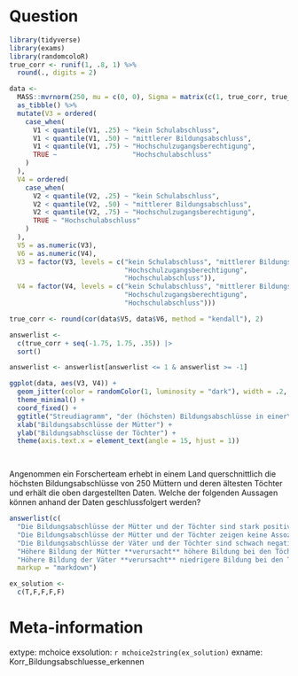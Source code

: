 Question
========
```{r, echo = F, message = F, warning=FALSE,  fig.width=5, fig.height=5, out.width="500px", fig.retina=2, fig.cap=""}
library(tidyverse)
library(exams)
library(randomcoloR)
true_corr <- runif(1, .8, 1) %>% 
  round(., digits = 2) 

data <-
  MASS::mvrnorm(250, mu = c(0, 0), Sigma = matrix(c(1, true_corr, true_corr, 1), 2, 2)) %>%
  as_tibble() %>%
  mutate(V3 = ordered(
    case_when(
      V1 < quantile(V1, .25) ~ "kein Schulabschluss",
      V1 < quantile(V1, .50) ~ "mittlerer Bildungsabschluss",
      V1 < quantile(V1, .75) ~ "Hochschulzugangsberechtigung",
      TRUE ~                   "Hochschulabschluss"
    )
  ),
  V4 = ordered(
    case_when(
      V2 < quantile(V2, .25) ~ "kein Schulabschluss",
      V2 < quantile(V2, .50) ~ "mittlerer Bildungsabschluss",
      V2 < quantile(V2, .75) ~ "Hochschulzugangsberechtigung",
      TRUE ~ "Hochschulabschluss"
    )
  ),
  V5 = as.numeric(V3),
  V6 = as.numeric(V4),
  V3 = factor(V3, levels = c("kein Schulabschluss", "mittlerer Bildungsabschluss",
                             "Hochschulzugangsberechtigung",
                             "Hochschulabschluss")),
  V4 = factor(V4, levels = c("kein Schulabschluss", "mittlerer Bildungsabschluss",
                             "Hochschulzugangsberechtigung",
                             "Hochschulabschluss")))

true_corr <- round(cor(data$V5, data$V6, method = "kendall"), 2)

answerlist <- 
  c(true_corr + seq(-1.75, 1.75, .35)) |> 
  sort() 

answerlist <- answerlist[answerlist <= 1 & answerlist >= -1]

ggplot(data, aes(V3, V4)) + 
  geom_jitter(color = randomColor(1, luminosity = "dark"), width = .2, height = .2, alpha =.4) +
  theme_minimal() + 
  coord_fixed() +
  ggtitle("Streudiagramm", "der (höchsten) Bildungsabschlüsse in einer\nStichprobe von Müttern und Töchtern") +
  xlab("Bildungsabschlüsse der Mütter") + 
  ylab("Bildungsabhsclüsse der Töchter") +
  theme(axis.text.x = element_text(angle = 15, hjust = 1))

  
```

Angenommen ein Forscherteam erhebt in einem Land querschnittlich die höchsten Bildungsabschlüsse von 250 Müttern und deren ältesten Töchter und erhält die oben dargestellten Daten. Welche der folgenden Aussagen können anhand der Daten geschlussfolgert werden?

```{r, echo=FALSE, results='asis'}
answerlist(c(
  "Die Bildungsabschlüsse der Mütter und der Töchter sind stark positiv korreliert.",
  "Die Bildungsabschlüsse der Mütter und der Töchter zeigen keine Assoziation.",
  "Die Bildungsabschlüsse der Väter und der Töchter sind schwach negativ korreliert.",
  "Höhere Bildung der Mütter **verursacht** höhere Bildung bei den Töchternz.",
  "Höhere Bildung der Väter **verursacht** niedrigere Bildung bei den Töchtern."),
  markup = "markdown")
```

```{r exsolutiongeneration, echo = F, results='hide'}
ex_solution <- 
  c(T,F,F,F,F)
```



Meta-information
================
extype: mchoice
exsolution: `r mchoice2string(ex_solution)`
exname: Korr_Bildungsabschluesse_erkennen